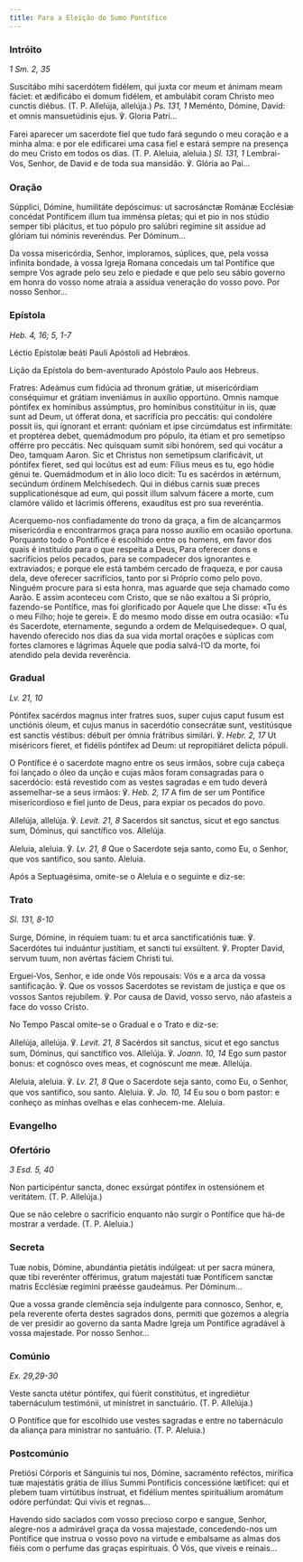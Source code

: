 ```yaml
---
title: Para a Eleição do Sumo Pontífice
---
```


### Intróito

<em>1 Sm. 2, 35</em>

<div class="side-by-side not-content">

Suscitábo mihi sacerdótem fidélem, qui juxta cor meum et ánimam meam fáciet:
    et ædificábo ei domum fidélem, et ambulábit coram Christo meo cunctis
    diébus. (T. P. Allelúja, allelúja.) <em>Ps. 131, 1</em> Meménto, Dómine,
    David: et omnis mansuetúdinis ejus. ℣. Gloria Patri...

Farei aparecer um sacerdote fiel que tudo fará segundo o meu coração e a
    minha alma: e por ele edificarei uma casa fiel e estará sempre na presença
    do meu Cristo em todos os dias. (T. P. Aleluia, aleluia.)
    <em>Sl. 131, 1</em>
    Lembrai-Vos, Senhor, de David e de toda sua mansidão. ℣. Glória ao Pai...

</div>

### Oração

<div class="side-by-side not-content">

Súpplici, Dómine, humilitáte depóscimus: ut sacrosánctæ Románæ Ecclésiæ
    concédat Pontíficem illum tua imménsa píetas; qui et pio in nos stúdio
    semper tibi plácitus, et tuo pópulo pro salúbri regímine sit assidue ad
    glóriam tui nóminis reveréndus. Per Dóminum...

Da vossa misericórdia, Senhor, imploramos, súplices, que, pela vossa
    infinita bondade, à vossa Igreja Romana concedais um tal Pontífice que
    sempre Vos agrade pelo seu zelo e piedade e que pelo seu sábio governo em
    honra do vosso nome atraia a assídua veneração do vosso povo. Por nosso
    Senhor...

</div>

### Epístola

<em>Heb. 4, 16; 5, 1-7</em>

<div class="side-by-side not-content">

Léctio Epístolæ beáti Pauli Apóstoli ad Hebrǽos.

Lição da Epístola do bem-aventurado Apóstolo Paulo aos Hebreus.

Fratres: Adeámus cum fidúcia ad thronum grátiæ, ut misericórdiam conséquimur
    et grátiam inveniámus in auxílio opportúno. Omnis namque póntifex ex
    homínibus assúmptus, pro homínibus constitúitur in iis, quæ sunt ad Deum, ut
    ófferat dona, et sacrifícia pro peccátis: qui condolére possit iis, qui
    ígnorant et errant: quóniam et ipse circúmdatus est infirmitáte: et
    proptérea debet, quemádmodum pro pópulo, ita étiam et pro semetípso offérre
    pro peccátis. Nec quisquam sumit sibi honórem, sed qui vocátur a Deo,
    tamquam Aaron. Sic et Christus non semetípsum clarificávit, ut póntifex
    fíeret, sed qui locútus est ad eum: Fílius meus es tu, ego hódie génui te.
    Quemádmodum et in álio loco dicit: Tu es sacérdos in ætérnum, secúndum
    órdinem Melchísedech. Qui in diébus carnis suæ preces supplicationésque ad
    eum, qui possit illum salvum fácere a morte, cum clamóre válido et lácrimis
    ófferens, exaudítus est pro sua reveréntia.

Acerquemo-nos confiadamente do trono da graça, a fim de alcançarmos
    misericórdia e encontrarmos graça para nosso auxílio em ocasião oportuna.
    Porquanto todo o Pontífice é escolhido entre os homens, em favor dos quais é
    instituído para o que respeita a Deus, Para oferecer dons e sacrifícios
    pelos pecados, para se compadecer dos ignorantes e extraviados; e porque ele
    está também cercado de fraqueza, e por causa dela, deve oferecer
    sacrifícios, tanto por si Próprio como pelo povo. Ninguém procure para si
    esta honra, mas aguarde que seja chamado como Aarão. E assim aconteceu com
    Cristo, que se não exaltou a Si próprio, fazendo-se Pontífice, mas foi
    glorificado por Aquele que Lhe disse: «Tu és o meu Filho; hoje te gerei». E
    do mesmo modo disse em outra ocasião: «Tu és Sacerdote, eternamente, segundo
    a ordem de Melquisedeque». O qual, havendo oferecido nos dias da sua vida
    mortal orações e súplicas com fortes clamores e lágrimas Àquele que podia
    salvá-l’O da morte, foi atendido pela devida reverência.

</div>

### Gradual

<em>Lv. 21, 10</em>

<div class="side-by-side not-content">

Póntifex sacérdos magnus inter fratres suos, super cujus caput fusum est
    unctiónis óleum, et cujus manus in sacerdótio consecrátæ sunt, vestitúsque
    est sanctis véstibus: débuit per ómnia frátribus similári. ℣.
    <em>Hebr. 2, 17</em> Ut miséricors fíeret, et fidélis póntifex ad Deum: ut repropitiáret
    delícta pópuli.

O Pontífice é o sacerdote magno entre os seus irmãos, sobre cuja cabeça foi
    lançado o óleo da unção e cujas mãos foram consagradas para o sacerdócio:
    está revestido com as vestes sagradas e em tudo deverá assemelhar-se a seus
    irmãos: ℣. <em>Heb. 2, 17</em> A fim de ser um Pontífice misericordioso e
    fiel junto de Deus, para expiar os pecados do povo.

Allelúja, allelúja. ℣. <em>Levit. 21, 8</em> Sacerdos sit sanctus, sicut et
    ego sanctus sum, Dóminus, qui sanctífico vos. Allelúja.

Aleluia, aleluia. ℣. <em>Lv. 21, 8</em> Que o Sacerdote seja santo, como Eu,
    o Senhor, que vos santifico, sou santo. Aleluia.

</div>

<aside>Após a Septuagésima, omite-se o Aleluia e o seguinte e diz-se:</aside>

### Trato

<em>Sl. 131, 8-10</em>

<div class="side-by-side not-content">

Surge, Dómine, in réquiem tuam: tu et arca sanctificatiónis tuæ. ℣.
    Sacerdótes tui induántur justítiam, et sancti tui exsúltent. ℣. Propter
    David, servum tuum, non avértas fáciem Christi tui.

Erguei-Vos, Senhor, e ide onde Vós repousais: Vós e a arca da vossa
    santificação. ℣. Que os vossos Sacerdotes se revistam de justiça e que os
    vossos Santos rejubilem. ℣. Por causa de David, vosso servo, não afasteis a
    face do vosso Cristo.

</div>

<aside>No Tempo Pascal omite-se o Gradual e o Trato e diz-se:</aside>

<div class="side-by-side not-content">

Allelúja, allelúja. ℣. <em>Levit. 21, 8</em> Sacérdos sit sanctus, sicut et
    ego sanctus sum, Dóminus, qui sanctífico vos. Allelúja. ℣.
    <em>Joann. 10, 14</em> Ego sum pastor bonus: et cognósco oves meas, et cognóscunt
    me meæ. Allelúja.

Aleluia, aleluia. ℣. <em>Lv. 21, 8</em> Que o Sacerdote seja santo, como Eu,
    o Senhor, que vos santifico, sou santo. Aleluia. ℣. <em>Jo. 10, 14</em> Eu
    sou o bom pastor: e conheço as minhas ovelhas e elas conhecem-me. Aleluia.

</div>

### Evangelho


<LinkCard
  title="Missa da Vigília de Pentecostes"
  href="/missal/pentecostes/vigiliapentecostes#evangelho"
/>

### Ofertório

<em>3 Esd. 5, 40</em>

<div class="side-by-side not-content">

Non participéntur sancta, donec exsúrgat póntifex in ostensiónem et
    veritátem. (T. P. Allelúja.)

Que se não celebre o sacrifício enquanto não surgir o Pontífice que há-de
    mostrar a verdade. (T. P. Aleluia.)

</div>

### Secreta

<div class="side-by-side not-content">

Tuæ nobis, Dómine, abundántia pietátis indúlgeat: ut per sacra múnera, quæ
    tibi reverénter offérimus, gratum majestáti tuæ Pontíficem sanctæ matris
    Ecclésiæ regímini præésse gaudeámus. Per Dóminum...

Que a vossa grande clemência seja indulgente para connosco, Senhor, e, pela
    reverente oferta destes sagrados dons, permiti que gozemos a alegria de ver
    presidir ao governo da santa Madre Igreja um Pontífice agradável à vossa
    majestade. Por nosso Senhor...

</div>

### Comúnio

<em>Ex. 29,29-30</em>

<div class="side-by-side not-content">

Veste sancta utétur póntifex, qui fúerit constitútus, et ingrediétur
    tabernáculum testimónii, ut minístret in sanctuário. (T. P. Allelúja.)

O Pontífice que for escolhido use vestes sagradas e entre no tabernáculo da
    aliança para ministrar no santuário. (T. P. Aleluia.)

</div>

### Postcomúnio

<div class="side-by-side not-content">

Pretiósi Córporis et Sánguinis tui nos, Dómine, sacraménto reféctos,
    mirífica tuæ majestátis grátia de illíus Summi Pontíficis concessióne
    lætíficet: qui et plebem tuam virtútibus ínstruat, et fidélium mentes
    spirituálium aromátum odóre perfúndat: Qui vivis et regnas...

Havendo sido saciados com vosso precioso corpo e sangue, Senhor, alegre-nos
    a admirável graça da vossa majestade, concedendo-nos um Pontífice que
    instrua o vosso povo na virtude e embalsame as almas dos fiéis com o perfume
    das graças espirituais. Ó Vós, que viveis e reinais...

</div>
